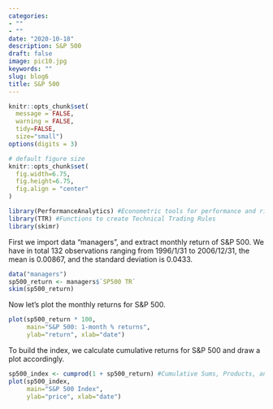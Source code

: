 ```yaml
---
categories:
- ""
- ""
date: "2020-10-18"
description: S&P 500
draft: false
image: pic10.jpg
keywords: ""
slug: blog6
title: S&P 500
---
```


```r
knitr::opts_chunk$set(
  message = FALSE, 
  warning = FALSE, 
  tidy=FALSE,   
  size="small")   
options(digits = 3)

# default figure size
knitr::opts_chunk$set(
  fig.width=6.75, 
  fig.height=6.75,
  fig.align = "center"
)
```

```r
library(PerformanceAnalytics) #Econometric tools for performance and risk analysis
library(TTR) #Functions to create Technical Trading Rules
library(skimr)
```

First we import data "managers", and extract monthly return of S&P 500. We have in total 132 observations ranging from 1996/1/31 to 2006/12/31, the mean is 0.00867, and the standard deviation is 0.0433.
```r
data("managers")
sp500_return <- managers$`SP500 TR`
skim(sp500_return)
```

Now let's plot the monthly returns for S&P 500. 
```r
plot(sp500_return * 100,
     main="S&P 500: 1-month % returns",
     ylab="return", xlab="date")

```

To build the index, we calculate cumulative returns for S&P 500 and draw a plot accordingly.
```r
sp500_index <- cumprod(1 + sp500_return) #Cumulative Sums, Products, and Extremes
plot(sp500_index,
     main="S&P 500 Index",
     ylab="price", xlab="date")
```


